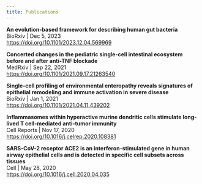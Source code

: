 ```yaml
---
title: Publications
---
```


**An evolution-based framework for describing human gut bacteria**
<br/>BioRxiv | Dec 5, 2023
<br/>[https://doi.org/10.1101/2023.12.04.569969](https://doi.org/10.1101/2023.12.04.569969)

**Concerted changes in the pediatric single-cell intestinal ecosystem before and after anti-TNF blockade**
<br/>MedRxiv | Sep 22, 2021
<br/>[https://doi.org/10.1101/2021.09.17.21263540](https://doi.org/10.1101/2021.09.17.21263540)

**Single-cell profiling of environmental enteropathy reveals signatures of epithelial remodeling and immune activation in severe disease**
<br/>BioRxiv | Jan 1, 2021
<br/>[https://doi.org/10.1101/2021.04.11.439202](https://doi.org/10.1101/2021.04.11.439202)

**Inflammasomes within hyperactive murine dendritic cells stimulate long-lived T cell-mediated anti-tumor immunity**
<br/>Cell Reports | Nov 17, 2020
<br/>[https://doi.org/10.1016/j.celrep.2020.108381](https://doi.org/10.1016/j.celrep.2020.108381)


**SARS-CoV-2 receptor ACE2 is an interferon-stimulated gene in human airway epithelial cells and is detected in specific cell subsets across tissues**
<br/>Cell | May 28, 2020
<br/>[https://doi.org/10.1016/j.cell.2020.04.035](https://doi.org/10.1016/j.cell.2020.04.035)